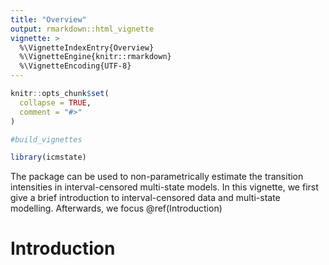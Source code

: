 ```yaml
---
title: "Overview"
output: rmarkdown::html_vignette
vignette: >
  %\VignetteIndexEntry{Overview}
  %\VignetteEngine{knitr::rmarkdown}
  %\VignetteEncoding{UTF-8}
---
```




```r
knitr::opts_chunk$set(
  collapse = TRUE,
  comment = "#>"
)

#build_vignettes
```

```r
library(icmstate)
```


The \texttt{icmstate} package can be used to non-parametrically estimate the transition intensities in interval-censored multi-state models. In this vignette, we first give a brief introduction to interval-censored data and multi-state modelling. Afterwards, we focus \@ref(Introduction)


# Introduction \label{Introduction}












